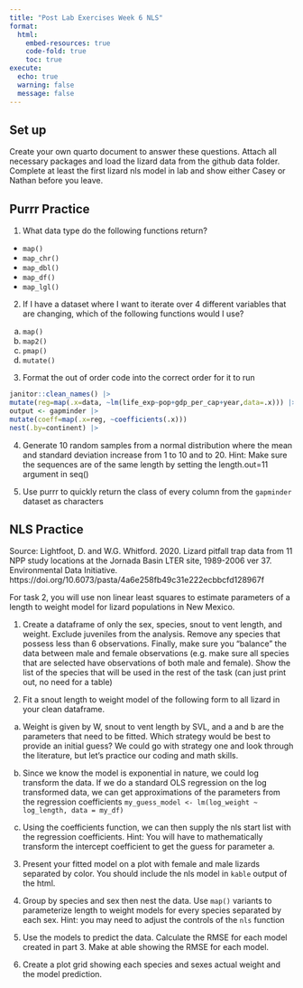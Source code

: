 ```yaml
---
title: "Post Lab Exercises Week 6 NLS"
format: 
  html:
    embed-resources: true
    code-fold: true
    toc: true
execute: 
  echo: true
  warning: false
  message: false
---
```


## Set up

Create your own quarto document to answer these questions. Attach all necessary packages and load the lizard data from the github data folder. Complete at least the first lizard nls model in lab and show either Casey or Nathan before you leave.


## Purrr Practice

1. What data type do the following functions return?

  + `map()`
  + `map_chr()`
  + `map_dbl()`
  + `map_df()`
  + `map_lgl()`

2. If I have a dataset where I want to iterate over 4 different variables that are changing, which of the following functions would I use?

  a. `map()`
  b. `map2()`
  c. `pmap()`
  d. `mutate()`
  
3. Format the out of order code into the correct order for it to run

```r
janitor::clean_names() |> 
mutate(reg=map(.x=data, ~lm(life_exp~pop+gdp_per_cap+year,data=.x))) |> 
output <- gapminder |> 
mutate(coeff=map(.x=reg, ~coefficients(.x)))
nest(.by=continent) |> 
```  
  
4. Generate 10 random samples from a normal distribution where the mean and standard deviation increase from 1 to 10 and  to 20. Hint: Make sure the sequences are of the same length by setting the length.out=11 argument in seq()

5. Use purrr to quickly return the class of every column from the `gapminder` dataset as characters

## NLS Practice

Source: Lightfoot, D. and W.G. Whitford. 2020. Lizard pitfall trap data from 11 NPP study locations at the Jornada Basin LTER site, 1989-2006 ver 37. Environmental Data Initiative. https://doi.org/10.6073/pasta/4a6e258fb49c31e222ecbbcfd128967f

For task 2, you will use non linear least squares to estimate parameters of a length to weight model for lizard populations in New Mexico. 

1) Create a dataframe of only the sex, species, snout to vent length, and weight. Exclude juveniles from the analysis. Remove any species that possess less than 6 observations. Finally, make sure you "balance" the data between male and female observations (e.g. make sure all species that are selected have observations of both male and female). Show the list of the species that will be used in the rest of the task (can just print out, no need for a table)

2) Fit a snout length to weight model of the following form to all lizard in your clean dataframe.

\begin{equation}
W=a(SVL)^b
\end{equation}

  a) Weight is given by W, snout to vent length by SVL, and a and b are the parameters that need to be fitted. Which strategy would be best to provide an initial guess? We could go with strategy one and look through the literature, but let’s practice our coding and math skills.
  
  b) Since we know the model is exponential in nature, we could log transform the data. If we do a standard OLS regression on the log transformed data, we can get approximations of the parameters from the regression coefficients
`my_guess_model <- lm(log_weight ~ log_length, data = my_df) `

  c) Using the coefficients function, we can then supply the nls start list with the regression coefficients. Hint: You will have to mathematically transform the intercept coefficient to get the guess for parameter a. 
  
3) Present your fitted model on a plot with female and male lizards separated by color. You should include the nls model in `kable` output of the html. 

4) Group by species and sex then nest the data. Use `map()` variants to parameterize length to weight models for every species separated by each sex. Hint: you may need to adjust the controls of the `nls` function

5) Use the models to predict the data. Calculate the RMSE for each model created in part 3. Make at able showing the RMSE for each model.

6) Create a plot grid showing each species and sexes actual weight and the model prediction.

